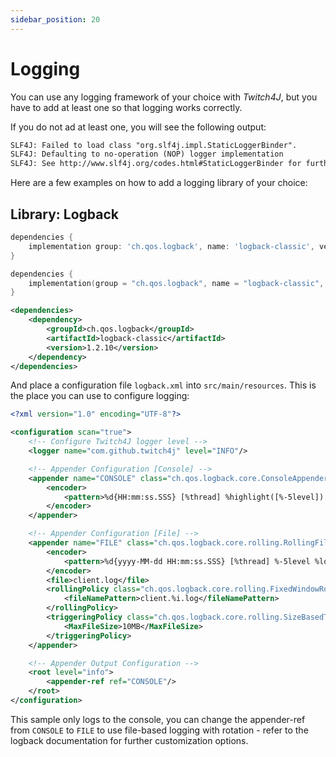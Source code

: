 ```yaml
---
sidebar_position: 20
---
```



# Logging

You can use any logging framework of your choice with *Twitch4J*, but you have to add at least one so that logging works correctly. 

If you do not ad at least one, you will see the following output:

```txt
SLF4J: Failed to load class "org.slf4j.impl.StaticLoggerBinder".
SLF4J: Defaulting to no-operation (NOP) logger implementation
SLF4J: See http://www.slf4j.org/codes.html#StaticLoggerBinder for further details.
```

Here are a few examples on how to add a logging library of your choice:

## Library: Logback

<Tabs groupId="dependency">
<TabItem value="gradle-groovy" label="Gradle - Groovy">

```groovy
dependencies {
    implementation group: 'ch.qos.logback', name: 'logback-classic', version: '1.2.10'
}
```

</TabItem>
<TabItem value="gradle-kotlin" label="Gradle - Kotlin DSL">

```kotlin
dependencies {
    implementation(group = "ch.qos.logback", name = "logback-classic", version = "1.2.10")
}
```

</TabItem>
<TabItem value="maven" label="Maven">

```xml
<dependencies>
    <dependency>
        <groupId>ch.qos.logback</groupId>
        <artifactId>logback-classic</artifactId>
        <version>1.2.10</version>
    </dependency>
</dependencies>
```

</TabItem>
</Tabs>

And place a configuration file `logback.xml` into `src/main/resources`. This is the place you can use to configure logging:

```xml
<?xml version="1.0" encoding="UTF-8"?>

<configuration scan="true">
	<!-- Configure Twitch4J logger level -->
	<logger name="com.github.twitch4j" level="INFO"/>

	<!-- Appender Configuration [Console] -->
	<appender name="CONSOLE" class="ch.qos.logback.core.ConsoleAppender">
		<encoder>
			<pattern>%d{HH:mm:ss.SSS} [%thread] %highlight([%-5level]) %logger{25} - %msg%n</pattern>
		</encoder>
	</appender>

	<!-- Appender Configuration [File] -->
	<appender name="FILE" class="ch.qos.logback.core.rolling.RollingFileAppender">
		<encoder>
			<pattern>%d{yyyy-MM-dd HH:mm:ss.SSS} [%thread] %-5level %logger{36} - %msg%n</pattern>
		</encoder>
		<file>client.log</file>
		<rollingPolicy class="ch.qos.logback.core.rolling.FixedWindowRollingPolicy">
			<fileNamePattern>client.%i.log</fileNamePattern>
		</rollingPolicy>
		<triggeringPolicy class="ch.qos.logback.core.rolling.SizeBasedTriggeringPolicy">
			<MaxFileSize>10MB</MaxFileSize>
		</triggeringPolicy>
	</appender>

	<!-- Appender Output Configuration -->
	<root level="info">
		<appender-ref ref="CONSOLE"/>
	</root>
</configuration>
```

This sample only logs to the console, you can change the appender-ref from `CONSOLE` to `FILE` to use file-based logging with rotation - refer to the logback documentation for further customization options.
